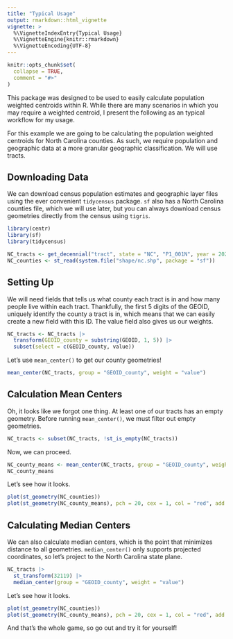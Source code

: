 ```yaml
---
title: "Typical Usage"
output: rmarkdown::html_vignette
vignette: >
  %\VignetteIndexEntry{Typical Usage}
  %\VignetteEngine{knitr::rmarkdown}
  %\VignetteEncoding{UTF-8}
---
```


```r
knitr::opts_chunk$set(
  collapse = TRUE,
  comment = "#>"
)
```

This package was designed to be used to easily calculate population weighted centroids within R. While there are many scenarios in which you may require a weighted centroid, I present the following as an typical workflow for my usage.

For this example we are going to be calculating the population weighted centroids for North Carolina counties. As such, we require population and geographic data at a more granular geographic classification. We will use tracts. 

## Downloading Data
We can download census population estimates and geographic layer files using the ever convenient `tidycensus` package. `sf` also has a North Carolina counties file, which we will use later, but you can always download census geometries directly from the census using `tigris`.
```r
library(centr)
library(sf)
library(tidycensus)

NC_tracts <- get_decennial("tract", state = "NC", "P1_001N", year = 2020, geometry = TRUE)
NC_counties <- st_read(system.file("shape/nc.shp", package = "sf")) 
```

## Setting Up
We will need fields that tells us what county each tract is in and how many people live within each tract. Thankfully, the first 5 digits of the GEOID, uniquely identify the county a tract is in, which means that we can easily create a new field with this ID. The value field also gives us our weights.
```r
NC_tracts <- NC_tracts |>
  transform(GEOID_county = substring(GEOID, 1, 5)) |>
  subset(select = c(GEOID_county, value))
```

Let's use `mean_center()` to get our county geometries!
```r
mean_center(NC_tracts, group = "GEOID_county", weight = "value")
```

## Calculation Mean Centers
Oh, it looks like we forgot one thing. At least one of our tracts has an empty geometry. Before running `mean_center()`, we must filter out empty geometries. 
```r
NC_tracts <- subset(NC_tracts, !st_is_empty(NC_tracts))
```

Now, we can proceed.
```r
NC_county_means <- mean_center(NC_tracts, group = "GEOID_county", weight = "value")
NC_county_means
```

Let's see how it looks.
```r
plot(st_geometry(NC_counties))
plot(st_geometry(NC_county_means), pch = 20, cex = 1, col = "red", add = TRUE)
```

## Calculating Median Centers
We can also calculate median centers, which is the point that minimizes distance to all geometries. `median_center()` only supports projected coordinates, so let's project to the North Carolina state plane.
```r
NC_tracts |>
  st_transform(32119) |>
  median_center(group = "GEOID_county", weight = "value")
```

Let's see how it looks.
```r
plot(st_geometry(NC_counties))
plot(st_geometry(NC_county_means), pch = 20, cex = 1, col = "red", add = TRUE)
```

And that's the whole game, so go out and try it for yourself!